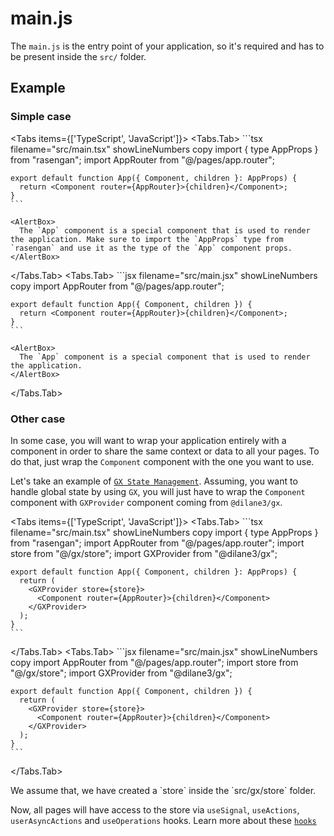 
# main.js

The `main.js` is the entry point of your application, so it's required and has to be present inside the `src/` folder.

## Example

### Simple case

<Tabs items={['TypeScript', 'JavaScript']}>
  <Tabs.Tab>
    ```tsx filename="src/main.tsx" showLineNumbers copy
    import { type AppProps } from "rasengan";
    import AppRouter from "@/pages/app.router";

    export default function App({ Component, children }: AppProps) {
      return <Component router={AppRouter}>{children}</Component>;
    }
    ```

    <AlertBox>
      The `App` component is a special component that is used to render the application. Make sure to import the `AppProps` type from `rasengan` and use it as the type of the `App` component props.
    </AlertBox>
  </Tabs.Tab>
  <Tabs.Tab>
    ```jsx filename="src/main.jsx" showLineNumbers copy
    import AppRouter from "@/pages/app.router";

    export default function App({ Component, children }) {
      return <Component router={AppRouter}>{children}</Component>;
    }
    ```

    <AlertBox>
      The `App` component is a special component that is used to render the application.
    </AlertBox>
  </Tabs.Tab>
</Tabs>


### Other case 

In some case, you will want to wrap your application entirely with a component in order to share the same context or data to all your pages.
To do that, just wrap the `Component` component with the one you want to use.

Let's take an example of [`GX State Management`](https://gx.dilane3.com). Assuming, you want to handle global state by using `GX`, you will just have to wrap the `Component` component with `GXProvider` component coming from `@dilane3/gx`.

<Tabs items={['TypeScript', 'JavaScript']}>
  <Tabs.Tab>
    ```tsx filename="src/main.tsx" showLineNumbers copy
    import { type AppProps } from "rasengan";
    import AppRouter from "@/pages/app.router";
    import store from "@/gx/store";
    import GXProvider from "@dilane3/gx";

    export default function App({ Component, children }: AppProps) {
      return (
        <GXProvider store={store}>
          <Component router={AppRouter}>{children}</Component>
        </GXProvider>
      );
    }
    ```
  </Tabs.Tab>
  <Tabs.Tab>
    ```jsx filename="src/main.jsx" showLineNumbers copy
    import AppRouter from "@/pages/app.router";
    import store from "@/gx/store";
    import GXProvider from "@dilane3/gx";

    export default function App({ Component, children }) {
      return (
        <GXProvider store={store}>
          <Component router={AppRouter}>{children}</Component>
        </GXProvider>
      );
    }
    ```
  </Tabs.Tab>
</Tabs>

<AlertBox type="tip">
We assume that, we have created a `store` inside the `src/gx/store` folder.
</AlertBox>

Now, all pages will have access to the store via `useSignal`, `useActions`, `userAsyncActions` and `useOperations` hooks.
Learn more about these [`hooks`](https://gx.dilane3.com/docs/hooks)